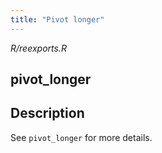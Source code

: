 ```yaml
---
title: "Pivot longer"
---
```


*R/reexports.R*

## pivot_longer

## Description
See `pivot_longer` for more details. 











